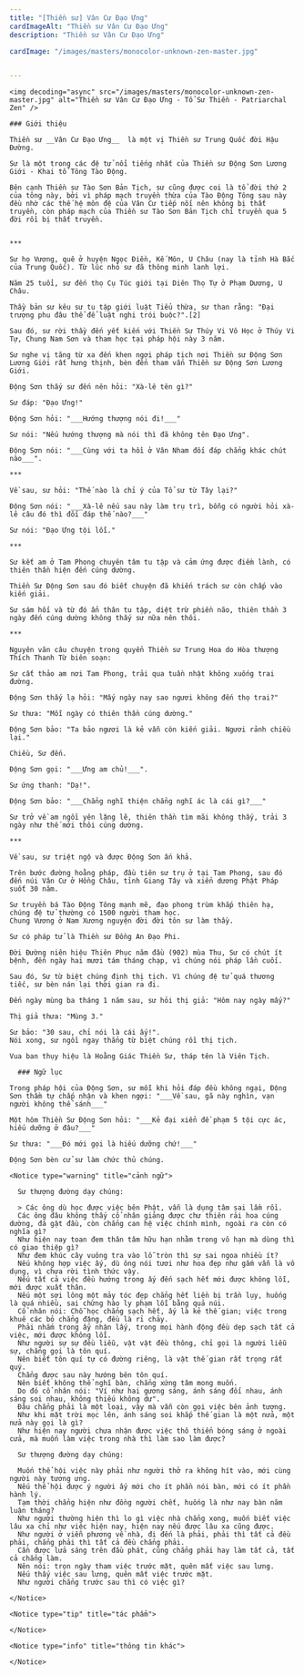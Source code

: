 ```yaml
---
title: "[Thiền sư] Vân Cư Đạo Ưng"
cardImageAlt: "Thiền sư Vân Cư Đạo Ưng"
description: "Thiền sư Vân Cư Đạo Ưng"

cardImage: "/images/masters/monocolor-unknown-zen-master.jpg"


---
```


<div className="grid xl:grid-cols-8 lg:grid-cols-8 md:grid-cols-2 sm:grid-cols-2 xs:grid-cols-1 gap-8 bg-body dark:bg-darkmode-body">

  <div className="lg:col-span-3 md:col-span-1">

    <img decoding="async" src="/images/masters/monocolor-unknown-zen-master.jpg" alt="Thiền sư Vân Cư Đạo Ưng - Tổ Sư Thiền - Patriarchal Zen" />

    ### Giới thiệu

    Thiền sư __Vân Cư Đạo Ưng__  là một vị Thiền sư Trung Quốc đời Hậu Đường.

    Sư là một trong các đệ tử nổi tiếng nhất của Thiền sư Động Sơn Lương Giới - Khai tổ Tông Tào Động.

    Bên cạnh Thiền sư Tào Sơn Bản Tịch, sư cũng được coi là tổ đời thứ 2 của tông này, bởi vì pháp mạch truyền thừa của Tào Động Tông sau này đều nhờ các thế hệ môn đệ của Vân Cư tiếp nối nên không bị thất truyền, còn pháp mạch của Thiền sư Tào Sơn Bản Tịch chỉ truyền qua 5 đời rồi bị thất truyền.


    ***

    Sư họ Vương, quê ở huyện Ngọc Điền, Kế Môn, U Châu (nay là tỉnh Hà Bắc của Trung Quốc). Từ lúc nhỏ sư đã thông minh lanh lợi.

    Năm 25 tuổi, sư đến thọ Cụ Túc giới tại Diên Thọ Tự ở Phạm Dương, U Châu.

    Thầy bản sư kêu sư tu tập giới luật Tiểu thừa, sư than rằng: "Đại trượng phu đâu thể để luật nghi trói buộc?".[2]

    Sau đó, sư rời thầy đến yết kiến với Thiền Sư Thúy Vi Vô Học ở Thúy Vi Tự, Chung Nam Sơn và tham học tại pháp hội này 3 năm.

    Sư nghe vị tăng từ xa đến khen ngợi pháp tịch nơi Thiền sư Động Sơn Lương Giới rất hưng thịnh, bèn đến tham vấn Thiền sư Động Sơn Lương Giới.

    Động Sơn thấy sư đến nên hỏi: "Xà-lê tên gì?"

    Sư đáp: "Đạo Ưng!"

    Động Sơn hỏi: "___Hướng thượng nói đi!___"

    Sư nói: "Nếu hướng thượng mà nói thì đã không tên Đạo Ưng".

    Động Sơn nói: "___Cùng với ta hồi ở Vân Nham đối đáp chẳng khác chút nào___".

    ***

    Về sau, sư hỏi: "Thế nào là chỉ ý của Tổ sư từ Tây lại?"

    Động Sơn nói: "___Xà-lê nếu sau này làm trụ trì, bỗng có người hỏi xà-lê câu đó thì đối đáp thế nào?___"

    Sư nói: "Đạo Ưng tội lỗi."

    ***

    Sư kết am ở Tam Phong chuyên tâm tu tập và cảm ứng được điềm lành, có thiên thần hiện đến cúng dường.

    Thiền Sư Động Sơn sau đó biết chuyện đã khiến trách sư còn chấp vào kiến giải.

    Sư sám hối và từ đó ẩn thân tu tập, diệt trừ phiền não, thiên thần 3 ngày đến cúng dường không thấy sư nữa nên thôi.

    ***

    Nguyên văn câu chuyện trong quyển Thiền sư Trung Hoa do Hòa thượng Thích Thanh Từ biên soạn:

    Sư cất thảo am nơi Tam Phong, trải qua tuần nhật không xuống trai đường.

    Động Sơn thấy lạ hỏi: "Mấy ngày nay sao ngươi không đến thọ trai?"

    Sư thưa: "Mỗi ngày có thiên thần cúng dường."

    Động Sơn bảo: "Ta bảo ngươi là kẻ vẫn còn kiến giải. Ngươi rảnh chiều lại."

    Chiều, Sư đến.

    Động Sơn gọi: "___Ưng am chủ!___".

    Sư ứng thanh: "Dạ!".

    Động Sơn bảo: "___Chẳng nghĩ thiện chẳng nghĩ ác là cái gì?___"

    Sư trở về am ngồi yên lặng lẽ, thiên thần tìm mãi không thấy, trải 3 ngày như thế mới thôi cúng dường.

    ***

    Về sau, sư triệt ngộ và được Động Sơn ấn khả.

    Trên bước đường hoằng pháp, đầu tiên sư trụ ở tại Tam Phong, sau đó đến núi Vân Cư ở Hồng Châu, tỉnh Giang Tây và xiển dương Phật Pháp suốt 30 năm.

    Sư truyền bá Tào Động Tông mạnh mẽ, đạo phong trùm khắp thiên hạ, chúng đệ tử thường có 1500 người tham học.
    Chung Vương ở Nam Xương nguyện đời đời tôn sư làm thầy.

    Sư có pháp tử là Thiền sư Đồng An Đạo Phi.

    Đời Đường niên hiệu Thiên Phục năm đầu (902) mùa Thu, Sư có chút ít bệnh, đến ngày hai mươi tám tháng chạp, vì chúng nói pháp lần cuối.

    Sau đó, Sư từ biệt chúng định thị tịch. Vì chúng đệ tử quá thương tiếc, sư bèn nán lại thời gian ra đi.

    Đến ngày mùng ba tháng 1 năm sau, sư hỏi thị giả: "Hôm nay ngày mấy?"

    Thị giả thưa: "Mùng 3."

    Sư bảo: "30 sau, chỉ nói là cái ấy!".
    Nói xong, sư ngồi ngay thẳng từ biệt chúng rồi thị tịch.

    Vua ban thụy hiệu là Hoằng Giác Thiền Sư, tháp tên là Viên Tịch.
  </div>

  <div className="lg:col-span-5 md:col-span-1">

      ### Ngữ lục

    Trong pháp hội của Động Sơn, sư mỗi khi hỏi đáp đều không ngại, Động Sơn thầm tự chấp nhận và khen ngợi: "___Về sau, gã này nghìn, vạn người không thể sánh___"

    Một hôm Thiền Sư Động Sơn hỏi: "___Kẻ đại xiển đề phạm 5 tội cực ác, hiếu dưỡng ở đâu?___"

    Sư thưa: "___Đó mới gọi là hiếu dưỡng chứ!___"

    Động Sơn bèn cử sư làm chức thủ chúng.

    <Notice type="warning" title="cảnh ngữ">

      Sư thượng đường dạy chúng:

      > Các ông dù học được việc bên Phật, vẫn là dụng tâm sai lầm rồi.
      Các ông đâu không thấy cổ nhân giảng được chư thiên rải hoa cúng dường, đá gật đầu, còn chẳng can hệ việc chính mình, ngoài ra còn có nghĩa gì?
      Như hiện nay toan đem thân tâm hữu hạn nhằm trong vô hạn mà dùng thì có giao thiệp gì?
      Như đem khúc cây vuông tra vào lỗ tròn thì sự sai ngoa nhiều ít?
      Nếu không hợp việc ấy, dù ông nói tươi như hoa đẹp như gấm vẫn là vô dụng, vì chưa rời tình thức vậy.
      Nếu tất cả việc đều hướng trong ấy đến sạch hết mới được không lỗi, mới được xuất thân.
      Nếu một sợi lông một mảy tóc đẹp chẳng hết liền bị trần lụy, huống là quá nhiều, sai chừng hào ly phạm lỗi bằng quả núi.
      Cổ nhân nói: Chỗ học chẳng sạch hết, ấy là kẻ thế gian; việc trong khuê các bỏ chẳng đặng, đều là rỉ chảy.
      Phải nhắm trong ấy nhận lấy, trong mọi hành động đều dẹp sạch tất cả việc, mới được không lỗi.
      Như người sự sự đều liễu, vật vật đều thông, chỉ gọi là người liễu sự, chẳng gọi là tôn quí.
      Nên biết tôn quí tự có đường riêng, là vật thế gian rất trọng rất quý.
      Chẳng được sau này hướng bên tôn quí.
      Nên biết không thể nghĩ bàn, chẳng xứng tâm mong muốn.
      Do đó cổ nhân nói: "Ví như hai gương sáng, ánh sáng đối nhau, ánh sáng soi nhau, không thiếu không dư".
      Đâu chẳng phải là một loại, vậy mà vẫn còn gọi việc bên ảnh tượng.
      Như khi mặt trời mọc lên, ánh sáng soi khắp thế gian là một nửa, một nửa này gọi là gì?
      Như hiện nay người chưa nhận được việc thô thiển bóng sáng ở ngoài cửa, mà muốn làm việc trong nhà thì làm sao làm được?

      Sư thượng đường dạy chúng:

      Muốn thể hội việc này phải như người thở ra không hít vào, mới cùng người này tương ưng.
      Nếu thể hội được ý người ấy mới cho ít phần nói bàn, mới có ít phần hành lý.
      Tạm thời chẳng hiện như đồng người chết, huống là như nay bàn năm luận tháng?
      Như người thường hiện thì lo gì việc nhà chẳng xong, muốn biết việc lâu xa chỉ như việc hiện nay, hiện nay nếu được lâu xa cũng được.
      Như người ở viễn phương về nhà, đi đến là phải, phải thì tất cả đều phải, chẳng phải thì tất cả đều chẳng phải.
      Cần được lửa sáng trên đầu phát, cũng chẳng phải hay làm tất cả, tất cả chẳng làm.
      Nên nói: trọn ngày tham việc trước mặt, quên mất việc sau lưng.
      Nếu thấy việc sau lưng, quên mất việc trước mặt.
      Như người chẳng trước sau thì có việc gì?

    </Notice>

    <Notice type="tip" title="tác phẩm">

    </Notice>

    <Notice type="info" title="thông tin khác">

    </Notice>

  </div>

</div>
